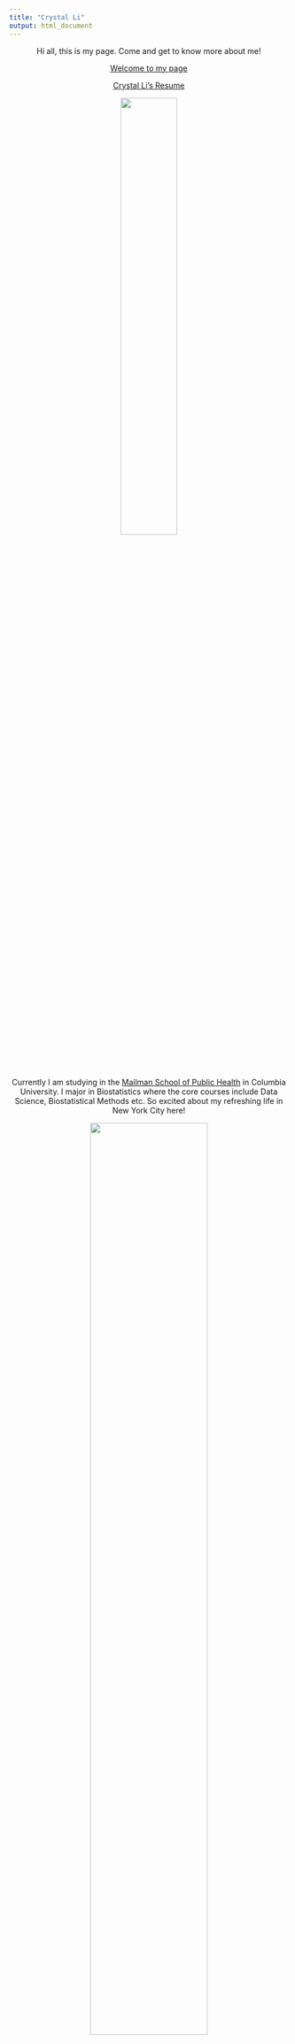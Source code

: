 ```yaml
---
title: "Crystal Li"
output: html_document
---
```

<center>

Hi all, this is my page. Come and get to know more about me!


[Welcome to my page](About.html)

[Crystal Li's Resume](Resume.html)

<img src = 'images/selfie.JPG' style="width:45%">


Currently I am studying in the [Mailman School of Public Health](https://www.mailman.columbia.edu) in Columbia University. I major in Biostatistics where the core courses include Data Science, Biostatistical Methods etc. So excited about my refreshing life in New York City here!

<img src = 'images/class.JPG' style = 'width:65%'>

</center>